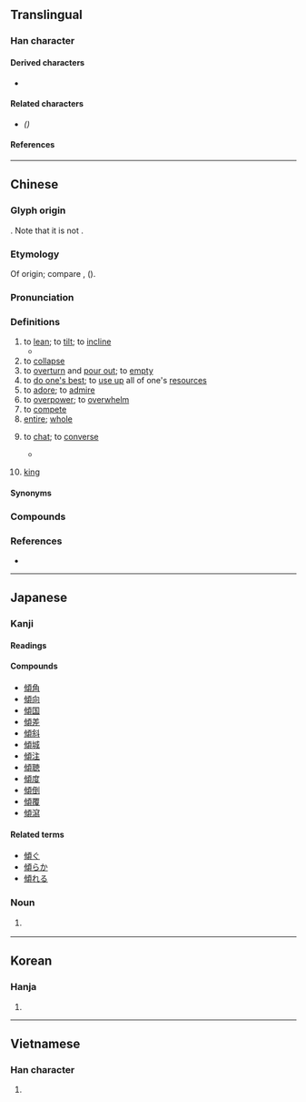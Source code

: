 {{also|倾}}
{{character info}}
==Translingual==

===Han character===
{{Han char|rn=9|rad=人|as=11|sn=13|four=21286|canj=OPMC|ids=⿰亻頃}}

====Derived characters====
* {{l|mul|[[𫤉]], [[𫤏]], [[𫤒]], [[𫤓]], [[𫤕]], [[𫤎]]}}

====Related characters====
* {{l|mul|[[倾]]}} ''({{w|Simplified Chinese}})''

====References====
{{Han ref|kx=0115.100|dkj=01038|dj=0245.080|hdz=10212.100|uh=50BE}}

----

==Chinese==
{{zh-forms|s=倾}}

===Glyph origin===
{{Han etym}}
{{Han compound|人|頃|c1=s|c2=p|t1=man|ls=psc}}. Note that it is not {{Han compound|化|頁}}.

===Etymology===
Of {{der|zh|aav}} origin; compare {{cog|mkh-mnc-pro|*kʔiəŋ|t=to lean; to be slanted}}, {{cog|km|}} ({{zh-ref|Schuessler 2007}}).

===Pronunciation===
{{zh-pron
|m=qīng
|m-s=qun1
|c=king1
|c-t=ken2,ken1
|c-t_note=ken1 - “to chat”; ken2 - other senses
|h=pfs=khîn
|md=kĭng
|mn=kheng
|mn-t=kuang1/kuêng1
|mn-t_note=kuang1 - Shantou; kuêng1 - Chaozhou
|w=1qin
|mc=y
|oc=y
|cat=v,a
}}

===Definitions===
{{zh-hanzi}}

# to [[lean]]; to [[tilt]]; to [[incline]]
#* {{zh-x|地 平 則 水 不 流，重 鈞 則 衡 不 傾。|If the ground is level, the water shall not flow; if the weights are equal, the scale shall not '''tilt'''.|ref=Huainanzi}}
# to [[collapse]]
# to [[overturn]] and [[pour out]]; to [[empty]]
# to [[do one's best]]; to [[use up]] all of one's [[resource]]s
# to [[adore]]; to [[admire]]
# to [[overpower]]; to [[overwhelm]]
# to [[compete]]
# [[entire]]; [[whole]]
# {{lb|zh|Cantonese}} to [[chat]]; to [[converse]]
#* {{zh-x|傾 下{haa5} 講 下{haa5}　講 點 至 下嫁|To '''chat''' and talk, talk about how to get married|C|ref={{w2|zh|鄺美雲}} (lyricist {{lang|zh|鄧偉雄}}), {{lang|zh|戀愛專家}}}}
# {{lb|zh|Cantonese|card games}} [[king]]

====Synonyms====
{{zh-dial|閒談}}

===Compounds===
{{zh-der|傾訴|傾心|傾偈|一見傾心|一顧傾人|一顧傾城|倒山傾海|倒廩傾囷|傾世|傾亡|傾倒|傾側|傾力|傾動|傾危|傾卸卡車|傾卸機|傾吐|傾向|傾囊|傾囊相授|傾國|傾國傾城|傾圮|傾城|傾城傾國|傾奪|傾宮|傾家|傾家盡產|傾家竭產|傾家蕩產|傾崩|傾巢|傾巢出動|傾巢而出|傾心吐膽|傾想|傾慕|傾斜|傾斜流|傾斜角|傾注|傾洩|傾瀉|傾盆|傾盆大雨|傾移斷層|傾筐倒庋|傾筐倒篋|傾箱倒篋|傾耳|傾耳拭目|傾耳注目|傾聽|傾腸倒腹|傾蓋|傾蓋定交|傾蓋相逢|傾蓋而語|傾襟|傾覆|傾覆重器|傾角|傾談|傾身營救|傾軋|傾送|傾銀罐|傾銷|傾銷關稅|傾陷|傾頹|勢傾朝野|反傾銷稅|右傾|吐膽傾心|器滿則傾|大廈將傾|大雨傾盆|巢傾卵破|左傾|意氣相傾|扶傾濟弱|扶危定傾|扶危翼傾|扶急持傾|拭目傾耳|敗業傾家|權傾中外|權傾天下|濟弱扶傾|玉山傾倒|玉山傾頹|盆傾甕倒|磁傾角|程孔傾蓋|繼絕扶傾|葵傾|蕩產傾家|覆巢傾卵}}

===References===
* {{R:yue:Hanzi}}

----

==Japanese==

===Kanji===
{{ja-kanji|grade=c|rs=人11}}

====Readings====
{{ja-readings
|goon=きょう<きやう
|kanon=けい
|kun=かたむ-く, かたむ-ける, かたぶ-く, かし-ぐ, かし-げる, かた-げる
}}

====Compounds====
* [[傾角]]
* [[傾向]]
* [[傾国]]
* [[傾差]]
* [[傾斜]]
* [[傾城]]
* [[傾注]]
* [[傾聴]]
* [[傾度]]
* [[傾倒]]
* [[傾覆]]
* [[傾瀉]]

====Related terms====
* [[傾ぐ]]
* [[傾らか]]
* [[傾れる]]

===Noun===
{{ja-noun|ななめ}}

# {{lb|ja|obsolete|sort=ななめ}} {{alternative form of|ja|斜め}}

----

==Korean==

===Hanja===
{{ko-hanja|경}}

# {{rfdef|ko|sort=人11}}

----

==Vietnamese==

===Han character===
{{vi-readings|reading=[[khuynh]], [[khoanh]], [[khuâng]], [[khuỳnh]]|rs=人11}}

# {{rfdef|vi}}